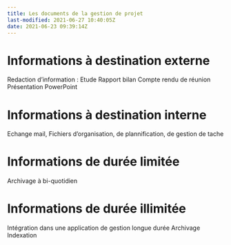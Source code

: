 ```yaml
---
title: Les documents de la gestion de projet
last-modified: 2021-06-27 10:40:05Z
date: 2021-06-23 09:39:14Z
---
```




# Informations à destination externe
Redaction d'information : Etude Rapport bilan
Compte rendu de réunion
Présentation PowerPoint

# Informations à destination interne
Echange mail,
Fichiers d'organisation, de plannification,  de gestion de tache

# Informations de durée limitée
Archivage à bi-quotidien 


# Informations de durée illimitée
Intégration dans une application de gestion longue durée 
Archivage
Indexation